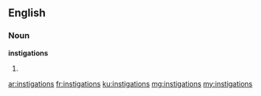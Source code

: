 ==English==

===Noun===
'''instigations'''

# {{plural of|[[instigation]]}}

[[ar:instigations]]
[[fr:instigations]]
[[ku:instigations]]
[[mg:instigations]]
[[my:instigations]]